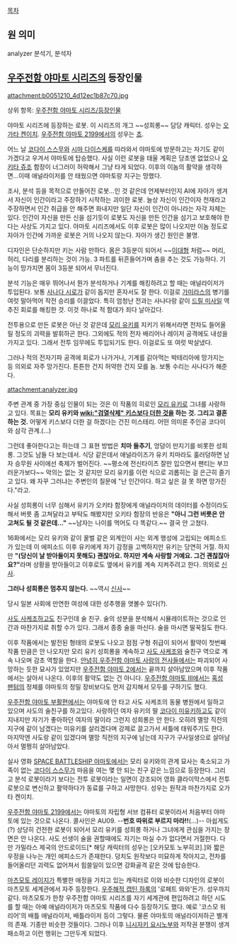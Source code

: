 [[목차]]
== 원 의미 ==
analyzer 분석기, 분석자

== [[우주전함 야마토 시리즈]]의 등장인물 ==
attachment:b0051210_4d12ec1b87c70.jpg

상위 항목: [[우주전함 야마토 시리즈/등장인물]]

야마토 시리즈에 등장하는 로봇. 이 시리즈의 개그 ~~성희롱~~ 담당 캐릭터. 성우는 [[오가타 켄이치]]. [[우주전함 야마토 2199]]에서의 성우는 [[쵸]].

어느 날 [[코다이 스스무]]와 [[시마 다이스케]]를 따라와서 야마토에 방문하고는 자기도 같이 가겠다고 우겨서 야마토에 탑승했다. 사실 이런 로봇을 태울 계획은 당초엔 없었으나 [[오키타 쥬조]] 함장이 너그러이 허락해서 그냥 타게 되었다. 이후의 이놈의 활약을 생각하면...이때 애널라이저를 안 태웠으면 야마토랑 지구는 망했다.

조사, 분석 등을 목적으로 만들어진 로봇...인 것 같은데 언제부터인지 AI에 자아가 생겨서 자신이 인간이라고 주장하기 시작하는 괴이한 로봇. 늘상 자신이 인간이자 천재라고 주장하면서 인간 취급을 안 해주면 화내지만 일단 자신이 인간이 아니라는 자각 자체는 있다. 인간이 자신을 만든 신을 섬기듯이 로봇도 자신을 만든 인간을 섬기고 보호해야 한다는 사상도 가지고 있다. 야마토 시리즈에서도 이후 로봇은 많이 나오지만 이놈 정도로 자아가 인간에 가까운 로봇은 거의 나오지 않는다. 자아가 생긴 원인은 불명.

디자인은 단순하지만 키는 사람 만하다. 몸은 3등분이 되어서 ~~[[이대형]] 처럼~~ 머리, 허리, 다리를 분리하는 것이 가능. 3 파트를 뒤흔들어가며 춤을 추는 것도 가능하다. 기능이 망가지면 몸이 3등분 되어서 무너진다.

분석 기능은 매우 뛰어나서 뭔가 분석하거나 기계를 해킹하려고 할 때는 애널라이저가 투입된다. 보통 [[사나다 시로]]가 같이 돕지만 혼자서도 잘 한다. 이걸로 [[가미라스]]의 병기를 여럿 말아먹어 작전 승리를 이끌었다. 특히 엄청난 전과는 사나다랑 같이 [[드릴 미사일]] 역추진 회로를 해킹한 것. 이것 하나로 적 함대가 죄다 날아갔다.

전투용으로 만든 로봇은 아닌 것 같은데 [[모리 유키]]를 지키기 위해서라면 전차도 들어올릴 정도의 괴력을 발휘하곤 한다. 그외에도 적의 전자 배리어나 레이저 공격에도 내성을 가지고 있다. 그래서 전투 임무에도 투입되기도 한다. 이걸로도 또 여럿 박살냈다.

그러나 적의 전자기파 공격에 회로가 나가거나, 기계를 갉아먹는 박테리아에 망가지는 등 의외로 자주 망가진다. 튼튼한 건지 허약한 건지 모를 놈. 보통 수리는 사나다가 해준다.

attachment:analyzer.jpg

주변 관계 중 가장 중심 인물이 되는 것은 이 작품의 히로인 [[모리 유키]]로 그녀를 사랑하고 있다. 목표는 '''모리 유키와 [[wiki:"검열삭제" 키스보다 더한 것]]을 하는 것. 그리고 결혼하는 것.''' 어떻게 키스보다 더한 걸 하겠다는 건진 미스테리. 어떤 의미론 주인공 코다이와 삼각 관계.(…)

그런데 좋아한다고는 하는데 그 표현 방법은 '''치마 들추기''', 엉덩이 만지기를 비롯한 성희롱. 그것도 남들 다 보는데서. 식당 같은데서 애널라이즈가 유키 치마라도 훌러덩하면 남자 승무원 사이에선 축제가 벌어진다. ~~평소에 전신타이츠 잘만 입으면서 팬티는 부끄러운가보다~~ 악의는 없는 것 같지만 모리 유키를 이런 식으로 괴롭히는 걸 은근히 즐기고 있다. 왜 자꾸 그러냐는 주변인의 질문에 "난 인간이다. 하고 싶은 걸 못 하면 망가진다."라고.

사실 성희롱이 너무 심해서 유키가 오키타 함장에게 애널라이저의 데이터를 수정이라도 해서 버릇 좀 고쳐달라고 부탁도 해봤지만 오키타 함장의 반응은 '''"아니 그런 버릇은 안 고쳐도 될 것 같은데..."''' ~~남자는 나이를 먹어도 다 똑같다.~~ 결국 안 고쳤다.

16화에서는 모리 유키와 같이 꿀벌 같은 외계인이 사는 외계 행성에 고립되는 에피소드가 있는데 이 에피소드 이후 유키에게 자기 감정을 고백하지만 유키는 당연히 거절. 하지만 '''"(당신이 날 받아들이지 못해도) 괜찮아요. 하지만 계속 사랑할 거예요. 그건 괜찮잖아요?"'''라며 상황을 받아들이고 이후로도 옆에서 유키를 계속 지켜주려고 한다. 의외로 [[신사]].

'''그러나 성희롱은 멈추지 않는다.''' ~~역시 [[신사]]~~

당시 일본 사회에 만연한 여성에 대한 성추행을 엿볼수 있다(?).

[[사도 사케조]]하고도 친구인데 술 친구. 술의 성분을 분석해서 시뮬레이트하는 것으로 인간과 마찬가지로 취할 수가 있다. 그래서 종종 술을 마신다. 술을 마시면 딸꾹질도 한다.

이후 작품에서는 발전된 형태의 로봇도 나오고 점점 구형 취급이 되어서 활약이 첫번째 작품 만큼은 안 나오지만 모리 유키 성희롱을 계속하고 [[사도 사케조]]와 술친구 역으로 계속 나오며 감초 역할을 한다. [[안녕히 우주전함 야마토 사랑의 전사들]]에서는 파괴되어 사망하는 듯한 묘사가 있었지만 [[우주전함 야마토 2]]에서는 끝까지 살아남았으며 이후 작품에서는 살아서 나온다. 이후의 활약도 없는 건 아니다. [[우주전함 야마토 Ⅲ]]에서는 [[혹성 팬텀]]의 정체를 야마토의 정밀 장비보다도 먼저 감지해서 모두를 구하기도 했다.

[[우주전함 야마토 부활편]]에서는 야마토에 안 타고 사도 사케조의 동물 병원에서 일하고 있으며 사도의 술친구를 하고있다. 사랑하던 여자 유키의 딸 [[코다이 미유키]]하고도 같이 지내지만 자기가 좋아하던 여자의 딸이라 그런지 성희롱은 안 한다. 오히려 멸망 직전의 지구에 같이 남겠다는 미유키를 살리겠다며 강제로 끌고가서 셔틀에 태워주기도 한다. 마지막엔 사도랑 같이 있겠다며 멸망 직전의 지구에 남는데 지구가 구사일생으로 살아남아서 멀쩡히 살아남았다.

실사 영화 [[SPACE BATTLESHIP 야마토]]에서는 모리 유키와의 관계 묘사는 축소되고 가족이 없는 [[코다이 스스무]]가 마음을 여는 몇 안 되는 친구 같은 느낌으로 등장한다. 그리고 분석 로봇이라기 보다는 전투 로봇이라는 일면이 강조되어 영화 클라이막스에서 전투로봇으로 변신하고 활약하다가 동료를 구하고 사망한다. 성우는 원작과 마찬가지로 오가타 켄이치.

[[우주전함 야마토 2199]]에서는 야마토의 자립형 서브 컴퓨터 로봇이라서 처음부터 야마토에 있는 것으로 나온다. 콜사인은 AU09. --'''번호 따위로 부르지 마라!!'''(...)-- 아쉽게도(?) 상당히 건전한 로봇이 되어서 모리 유키를 성희롱 하거나 그녀에게 관심을 가지는 장면은 안 나온다. 사도 선생이 술을 권할때에도 자기는 마실 수가 없다면서 거절한다. 다만 가밀라스 제국의 안드로이드[* 해당 캐릭터의 성우는 [오카모토 노부히코].]와 짧은 우정을 나누는 개인 에피소드가 존재한다. 덩치도 원작보다 미묘하게 작아지고, 전차를 들어올리던 괴력도 없어져서 힘쓸일이 있으면 강화골격 같은 것에 탑승한다.

[[마츠모토 레이지]]가 특별한 애정을 가지고 있는 캐릭터로 이와 비슷한 디자인의 로봇이 마츠모토 세계관에서 자주 등장한다. [[우주해적 캡틴 하록]]의 '로페트 와와'든가. 성우까지 같다. 마츠모토가 한창 우주전함 야마토 시리즈를 자기 세계관에 편입하려고 하던 시도를 할 때는 아예 애널라이저가 마츠모토 작품에 다수 등장하기도 했다. 예로 '코스모 워리어'의 배틀 애널라이저, 배틀라이저 등이 그렇다. 물론 야마토의 애널라이저하곤 별개의 존재. 기종만 비슷한 것들이다. 그러나 이후 [[니시자키 요시노부]]와 저작권 분쟁이 생겨 패소하고 이런 행위는 그만두게 되었다.
